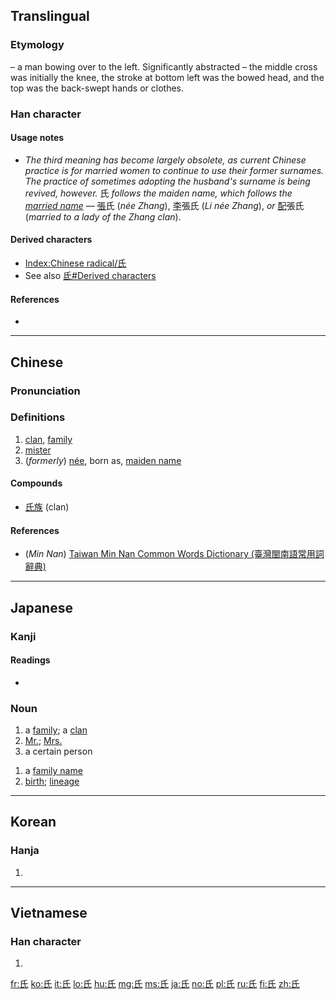 ==Translingual==
{{stroke order|type=animate}}

===Etymology===
{{Han etyl}}
{{liushu|p}} – a man bowing over to the left. Significantly abstracted – the middle cross was initially the knee, the stroke at bottom left was the bowed head, and the top was the back-swept hands or clothes.

===Han character===
{{Han char|rn=83|rad=氏|as=00|sn=4|four=7274<sub>0</sub>|canj=竹女心 (HVP)}}

====Usage notes====
* ''The third meaning has become largely obsolete, as current Chinese practice is for married women to continue to use their former surnames. The practice of sometimes adopting the husband's surname is being revived, however.'' 氏 ''follows the maiden name, which follows the [[married name]]'' — [[張]]氏 (''née Zhang''), [[李]]張氏 (''Li née Zhang''), ''or'' [[配]]張氏 (''married to a lady of the Zhang clan'').

====Derived characters====
* [[Index:Chinese radical/氏]]
* See also [[氐#Derived characters]]

====References====
* {{Han ref|kx=0597.180|dkj=17026|dj=0988.300|hdz=32130.010|uh=6C0F|ud=27663|bh=A4F3|bd=42227}}

----

==Chinese==
{{zh-forms}}

===Pronunciation===
{{zh-pron
|m=shì,zhī,jīng
|c=si6,zi1
|h=pfs=shì
|mn=sī
|w=
|mc=y
|oc=y
|ma=|ma2=
|cat=n
}}

===Definitions===
# [[clan]], [[family]]
# [[mister]]
# (''formerly'') [[née]], born as, [[maiden name]]

====Compounds====
* [[氏族]] (clan)

====References====
*(''Min Nan'') [http://twblg.dict.edu.tw/holodict_new/result_detail.jsp?n_no=822&curpage=1&sample=%E6%B0%8F&radiobutton=1&querytarget=1&limit=20&pagenum=1&rowcount=2 Taiwan Min Nan Common Words Dictionary (臺灣閩南語常用詞辭典)]

----

==Japanese==

===Kanji===
{{ja-kanji|rs=氏00|grade=4}}

====Readings====
* {{ja-readings|on=[[し]] (shi)
|kun=[[うじ]] (uji)
}}

===Noun===
{{ja-noun|し}}

# a [[family]]; a [[clan]]
# [[Mr.]]; [[Mrs.]]
# a certain person
{{ja-noun|うじ}}
# a [[family name]]
# [[birth]]; [[lineage]]

----

==Korean==

===Hanja===
{{ko-hanja|hangeul=[[씨]], [[지]]|eumhun=|rv=ssi, ji|mr=ssi, chi|y=ssi, ci}}

# {{defn|lang=ko|sort=氏00}}

----

==Vietnamese==

===Han character===
{{vi-hantu|[[thị]]|rs=氏00}}

# {{defn|lang=vi|sort=氏00}}

[[Category:CJKV radicals| ]]

[[fr:氏]]
[[ko:氏]]
[[it:氏]]
[[lo:氏]]
[[hu:氏]]
[[mg:氏]]
[[ms:氏]]
[[ja:氏]]
[[no:氏]]
[[pl:氏]]
[[ru:氏]]
[[fi:氏]]
[[zh:氏]]